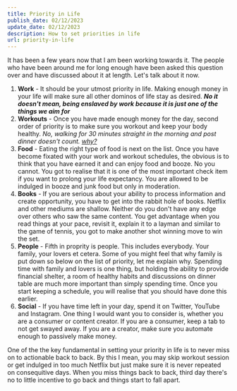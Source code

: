 ```yaml
---
title: Priority in Life
publish_date: 02/12/2023
update_date: 02/12/2023
description: How to set priorities in life
url: priority-in-life
---
```


It has been a few years now that I am been working towards it. The people who have been around me for long enough have been asked this question over and have discussed about it at length.
Let's talk about it now.
1. **Work** - It should be your utmost priority in life. Making enough money in your life will make sure all other dominos of life stay as desired. ***No it doesn't mean, being enslaved by work because it is just one of the things we aim for***
2. **Workouts** - Once you have made enough money for the day, second order of priority is to make sure you workout and keep your body healthy. *No, walking for 30 minutes straight in the morning and post dinner doesn't count. [why?](https://mohit.dev/thought/why-walking-is-not-an-exercise)*
3. **Food** - Eating the right type of food is next on the list. Once you have become fixated with your work and workout schedules, the obvious is to think that you have earned it and can enjoy food and booze. No you cannot. You got to realise that it is one of the most important check item if you want to prolong your life expectancy. You are allowed to be indulged in booze and junk food but only in moderation.
4. **Books** - If you are serious about your ability to process information and create opportunity, you have to get into the rabbit hole of books. Netflix and other mediums are shallow. Neither do you don't have any edge over others who saw the same content. You get advantage when you read things at your pace, revisit it, explain it to a layman and similar to the game of tennis, you got to make another shot winning move to win the set.
5. **People** - Fifth in proprity is people. This includes everybody. Your family, your lovers et cetera. Some of you might feel that why family is put down so below on the list of priority, let me explain why. Spending time with family and lovers is one thing, but holding the ability to provide financial shelter, a room of healthy habits and discussions on dinner table are much more important than simply spending time. Once you start keeping a schedule, you will realise that you should have done this earlier.
6. **Social** - If you have time left in your day, spend it on Twitter, YouTube and Instagram. One thing I would want you to consider is, whether you are a consumer or content creator. If you are a consumer, keep a tab to not get swayed away. If you are a creator, make sure you automate enough to passively make money.

One of the the key fundamental in setting your priority in life is to never miss on to actionable back to back. By this I mean, you may skip workout session or get indulged in too much Netflix but just make sure it is never repeated on consequitive days. When you miss things back to back, third day there's no to little incentive to go back and things start to fall apart.
